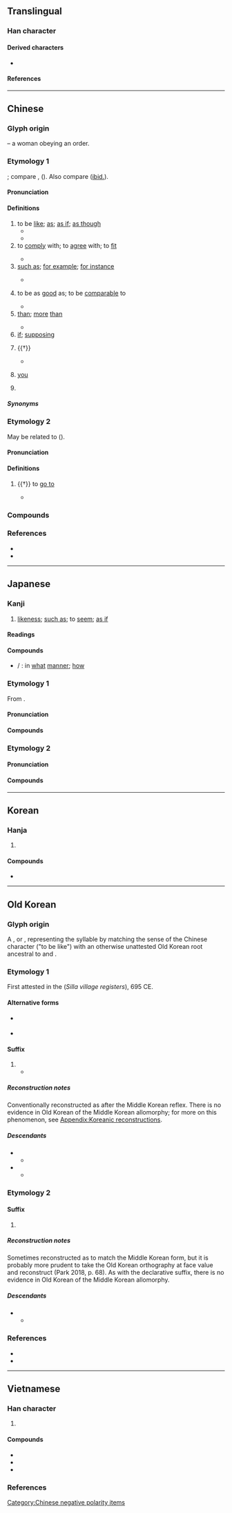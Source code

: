{{character info}}
==Translingual==
{{stroke order|strokes=6}}
{{stroke order|type=animate}}

===Han character===
{{Han char|rn=38|rad=女|as=03|sn=6|four=46400|canj=VR|ids=⿰女口}}

====Derived characters====
* {{l|mul|[[侞]], [[𢘾]], [[𫼰]], [[洳]], [[𬍣]], [[𥆃]], [[𥞚]], [[𦀌]], [[袽]], [[銣]]([[铷]]), [[𨚴]], [[𬷑]], [[茹]], [[㾒]], [[筎]], [[𩂰]], [[𬼤]], [[𭄥]], [[帤]], [[𭚯]], [[恕]], [[挐]], [[桇]], [[𤈟]], [[𤥏]], [[𤯥]], [[𥙦]], [[㖲]], [[𥹡]], [[絮]], [[𧊟]], [[䘫]], [[𧧏]], [[𨦔]], [[𨾵]], [[𩶯]], [[鴽]]([[𫛪]]), [[𩴿]]}}

====References====
{{Han ref|kx=0255.210|dkj=06060|hdz=21025.090|uh=5982}}

----

==Chinese==
{{zh-forms|alt=⿰女⿶凵人-clerical script}}

===Glyph origin===
{{Han etym}}
{{Han compound|女|口|ls=ic|ls2=psc|c1=p|c2=s|t1=woman|t2=mouth}} – a woman obeying an order.

===Etymology 1===
{{der|zh|sit}}; compare {{cog|mro|tr=na|t=to be so}}, {{cog|lus|na nâ nâ||it being so; since}} ({{zh-ref|Schuessler, 2007}}). Also compare {{cog|omx|tr=ñaṅ|t=resembling; like}} ([[ibid.]]).

====Pronunciation====
{{zh-pron
|m=rú
|m-s=ru2
|c=jyu4
|c-t=ngui3
|g=eo4
|h=pfs=yì;gd=yi2
|j=ru1
|mb=ṳ̌/lǔ
|mb_note=ṳ̌ - colloquial; lǔ - literary
|md=ṳ̀
|mn=xm,qz,ly,tp:lû/qz,ha:lîr/jj:lî/zz:jî/zz,kh:jû
|mn-t=ru5
|w=3zr
|x=y2
|mc=y
|oc=2,y
|ma=y
|cat=v,prep,con,pn,postp,pron
}}
{{rfp|dng|Dungan}}

====Definitions====
{{zh-hanzi}}

# to be [[like]]; [[as]]; [[as if]]; [[as though]]
#* {{zh-x|遂 為{wéi} 母子 如初。|Thus they were reconciled as mother and son '''just like''' before.|ref=Zuozhuan}}
#* {{zh-x|神 啊，我 的 心 切慕 你，如 鹿 切慕 溪水。|'''As''' the hart panteth after the water brooks, so panteth my soul after thee, O God.|ref={{w2|zh|和合本|新標點和合本}} ([[w:Chinese Union Version|Chinese Union Version with New Punctuation]]), {{lang|zh|詩篇}} (Psalm) 42:1}}
# to [[comply]] with; to [[agree]] with; to [[fit]]
#: {{zh-x|如此|accordingly; according to this}}
#* {{zh-x|凡 諸侯 有 命 告 則 書，不然 則 否。師 出 臧否，亦 如 之。|As a general rule, the annals only keep the record of an event if a feudal prince legitimately announces such; otherwise no records are kept in the official annals. As for the result of a military expedition, it '''follows''' the same rule.|ref=Zuozhuan}}
# [[such as]]; [[for example]]; [[for instance]]
#: {{zh-x|比如|for instance}}
#* {{zh-x|孔子 序列 古 之 仁 聖 賢 人，如 ^吳 ^太-伯、^伯-夷 之 倫，詳 矣。|Confucius has given detailed testimonials to ancient paragons of virtue and wisdom, '''such as''' Taibo of Wu, Boyi, and others of their kind.|ref=Shiji}}
# {{lb|zh|usually in the negative}} to be as [[good]] as; to be [[comparable]] to
#: {{zh-x|我 自愧.不如 你 用功，成績 不如 你 也是 理所當然。|I admit, regrettably, that I did not work '''as''' hard '''as''' you did. It's only proper that my grades were nowhere '''as good as''' yours.}}
#* {{zh-x|與 ^李 ^斯 俱 事 ^荀卿，^斯 自-以為 不如 ^非。|Han Fei and Li Si both studied as pupils of Xunzi, and Si considered himself inferior to Fei.|ref=Shiji}}
# [[than]]; [[more]] [[than]]
#: {{zh-syn|於}}
#* {{zh-x|其 民 之 親 我 也，歡 若 父母，好{hào} 我 芳 如 芝{zhǐ}-蘭。|Their people, who support me, delight in me as much as they delight in their parents. They, loving me, deem me '''more''' fragrant '''than''' angelicas and orchids. (A highly literal translation)|ref=Xunzi}}
# [[if]]; [[supposing]]
#: {{zh-x|作者 水平 有限，如 有 錯漏，望 大家 指正。|The author's ability has its limits; feedback regarding errors and omissions is welcome.}}
# {{†}} {{n-g|postposition indicating an [[appearance]], a [[state]], or a [[condition]]; having the [[characteristic]] of}}
#: {{zh-x|突如其來|all of a sudden (literally, "it comes, '''like''' charging")}}
#: {{zh-x|空空如也|empty}}
#* {{zh-x|君 召 使 擯{bīn}，色 勃-如 也，足 躩-如 也。揖 所-與 立，左右 手，衣 前後，襜-如 也。趨 進，翼-如 也。|When the prince called him to employ him in the reception of a visitor, his countenance '''appeared to''' change, and his legs to move forward '''with''' difficulty. He inclined himself to the other officers among whom he stood, moving his left or right arm, as their position required, but '''keeping''' the skirts of his robe before and behind evenly adjusted. He hastened forward, with his arms '''like''' the wings of a bird.|ref=Analects}}
# {{lb|zh|obsolete}} [[you]]
# {{surname|zh}}

=====Synonyms=====
{{zh-dial|如果}}

===Etymology 2===
May be related to {{och-l|向|to face; to turn towards}} ({{zh-ref|Schuessler, 2007}}).

====Pronunciation====
{{zh-pron
|m=rú
|m-s=ru2
|c=jyu4
|c-t=ngui3
|g=eo4
|h=pfs=yì;gd=yi2
|j=ru1
|mb=
|md=ṳ̀
|mn=xm,qz,tp:lû/qz:lîr/zz:jî/zz,kh:jû
|mn-t=ru5
|w=3zr
|x=y2
|mc=1
|oc=1
|ma=y
|cat=v
}}

====Definitions====
{{zh-hanzi}}

# {{†}} to [[go to]]
#: {{zh-x|如廁|to '''go to''' the toilet}}
#* {{zh-x|鄭 伯 如 周，始 朝 桓王 也。|Duke Zheng '''went to''' Zhou, and had an audience with King Huan of Zhou for the first time.|CL|ref=Zuozhuan}}

===Compounds===
{{zh-der|如果|如意|如一|如兄|如常|如廁|如雷|如許|如初|一如|如柴|命如紙|不如意|例如|十如是|如何|如寄|如弟|不如|如故|假如|九如鄉|不弱如|如今|恰如|恍如|如舊|儼如|如同|如是|如來藏|如泥|匹如|如椽筆|如律令|宛如|如字|如願|如雲|如雨|如約|如次|如期|如晤|如斯|如數|如擬|如兄弟|如來|不如歸|如夫人|六如|九如|何如帖|且如|如此|何如|匹如閒|匹如閑|勃如|倒不如|明如翦|洒如|把如|白如玉|猶如|有如|皦如|癢如如|真如|柳如是|無如|煞強如|焚如|比如|晏如|紛如煙|蔑如|艾如張|賁如|醉如泥|遠不如|譬如閒|馬相如|門如市|紞如|顏如玉|鬢如漆|自如|邠如|闕如|莫如|過如|藹如|純如|裕如|觖如|翕如|譬如|謐如|至如|索強如|一見如舊|如夢初醒|大不如前|人生如夢|令出如山|心亂如麻|囊空如洗|人如其名|如烹小鮮|如火燎原|如花似玉|官場如戲|人生如萍|如持左券|如湯灌雪|依然如故|如雷灌耳|如風過耳|愛財如命|動如參商|如虎生翼|如痴如醉|一如既往|人心如面|奔馳如電|年不如年|守口如瓶|愁緒如麻|如數家珍|執法如山|如簧之舌|如獲珍寶|如痴如狂|如痴似醉|光陰如電|如棄敝屣|如影相隨|一見如故|如醉如狂|媚如秋月|心如刀絞|室如懸磬|依然如舊|如拾地芥|如墮煙霧|如鯁在喉|如壎如箎|心如刀割|如日方升|一文如命|人生如寄|從諫如流|如履如臨|如何是好|憂心如焚|如饑如渴|判如天壤|如醉初醒|心焉如割|意氣自如|度日如年|如丘而止|憂心如惔|如兄如弟|命薄如花|今不如昔|客如雲集|似箭如梭|奔馳如雷|來去自如|如箭在弦|勢如奔馬|如牛負重|味如雞肋|如膠如漆|心焦如火|憂心如酲|憂心如薰|憂心如擣|憂國如家|健步如飛|如湯澆雪|如左右手|愛錢如命|愛民如子|愛才如命|如醉如夢|慎終如始|大筆如椽|惘然如失|情重如山|如在股掌|心如寒灰|似玉如花|一廉如水|危如累卵|愛國如家|如虎添翼|恍如隔世|性如烈火|急如風火|思賢如渴|思如湧泉|思如泉湧|心如古井|事到如今|勢如劈竹|心緒如麻|如湯沃雪|心焦如焚|始終如一|心如鐵石|心如金石|心如死水|心如止水|心如木石|心如刀鋸|心如刀攪|心如刀剉|心口如一|巧言如簧|削鐵如泥|復舊如新|堅如磐石|如訴如泣|似水如魚|急如星火|勢如破竹|從令如流|得婿如龍|大雨如注|一貧如洗|如珠似玉|功效如神|倒背如流|如蛆附骨|如海一漚|安如泰山|如蠅附羶|如日方中|似醉如痴|度日如歲|不過如此|作如是觀|侯門如海|憂公如家|如飲醍醐|如醉方醒|不絕如縷|如假包換|憂心如醉|如隔三秋|如虎傅翼|履險如夷|如痴如迷|如履平地|心如死灰|如鳥獸散|對答如流|口快如刀|奉如神明|原來如此|如夢方醒|從善如流|家貧如洗|如入雲端|如所周知|妙語如珠|好手如雲|官法如爐|如臂使指|安適如常|如水投石|安如盤石|安堵如故|付之闕如|守身如玉|如虎如狼|學如穿井|一錢如命|如臨深谷|多如牛毛|如坐鍼氈|嫉惡如仇|如有所失|和好如初|富不如貧|如鷹在籠|如魚得水|如魚似水|如饑似渴|如願以償|如釋重負|如運諸掌|如蹈湯火|如蹈水火|如蠅逐臭|如蟻附羶|如虎負嵎|如虎得翼|如荼如火|如芒在背|如芒刺背|如臨淵谷|如臨深淵|如臨大敵|如膠投漆|如膠似漆|如皋射雉|如狼牧羊|如狼如虎|如狼似虎|如湯潑雪|如今晚兒|如泣如訴|如法炮製|如沐春風|如此這般|如有神助|如是我聞|如指諸掌|如意郎君|如意算盤|如履薄冰|如奉綸音|如夢如醉|如夢初覺|如夢似幻|如坐雲霧|如切如磋|如出一轍|如出一口|如之奈何|心如堅石|如獲至寶|惄如調饑|如不勝衣|如坐針氈|如雷貫耳|天保九如|其從如雲|大雨如瀉|一寒如此|如醉如痴|大智如愚|心細如髮|五內如焚|似漆如膠|如坐春風|愛人如己|如痴如夢|如影隨形|堆積如山|了如指掌|完好如初|恰如其分|口甜如蜜|如飢似渴|四季如春|如喪考妣|嗜之如命|不如歸去|如解倒懸|如日中天|命該如此|堅如鐵石|吉祥如意|心急如焚|往來如織|口如懸河|勢如騎虎|勢如摧山|動如脫兔|如花似月|下筆如神|剖決如流|巧言如流|如法泡製|不絕如線|冠蓋如雲|一清如水|人生如戲|如火如荼|如幻似真|勢如山倒|奔走如市|佳評如潮|恩重如山|惜墨如金|但求如願|一面如舊|如花似錦|歸心如箭|疾之如仇|應接如響|波紋如縠|焚如之禍|甘之如飴|易如拾芥|目光如炬|收放自如|氣勢如虹|機變如神|泣血漣如|目光如鼠|暴躁如雷|福如海淵|神態自如|應答如響|杳如黃鶴|痴然如醉|方斯蔑如|洞如觀火|揮金如土|白如枯骨|相待如賓|浩如煙海|疾如雷電|日月如梭|有眼如盲|應付裕如|殺人如蓺|視人如傷|應對如流|歲月如流|步履如飛|視虱如輪|才如史遷|視民如傷|爛醉如泥|暴跳如雷|甘之如薺|甘心如薺|殺人如麻|眼如秋水|相敬如賓|應答如流|暴燥如雷|視如草芥|盡付闕如|江山如故|按堵如故|斷決如流|無如之何|摩肩如雲|末如之何|眉目如畫|應付自如|空空如也|用兵如神|棄如弁髦|砍鐵如泥|懸然如磬|突如其來|操縱自如|汗流如雨|瞭如指掌|福如東海|炳如日星|白髮如新|視民如子|禽獸不如|揮汗如雨|果如是言|月明如水|昭如日星|汗出如雨|穩如泰山|積案如山|穆如清風|稱心如意|春山如笑|視如寇讎|碧藍如黛|無可如何|福如山岳|淚如泉湧|氣力如牛|視死如飴|視死如生|視死如歸|視如糞土|視如敝屣|視人如子|祭亡如在|月光如水|視如土芥|碧草如茵|杖莫如信|視丹如綠|矢石如雨|矢下如雨|春光如海|眾心如城|眾口如一|目光如電|疢如疾首|眉如墨畫|相如病渴|萬事如意|目光如鏡|目光如豆|盡如人意|果然如此|白首如新|白頭如新|瘦骨如柴|疾惡如仇|疾如旋踵|歲月如梭|果如所料|用錢如水|有目如盲|日月如流|視險如夷|求賢如渴|栩栩如生|淚下如雨|無如奈何|爆燥如雷|甘死如飴|照如白晝|生不如死|無論如何|焚如之刑|揮灑自如|淚如雨下|溫潤如玉|清貧如洗|月明如晝|易如反掌|氣喘如牛|淚盤如露|汗出如漿|浮生如寄|熱情如火|殺人如草|沁涼如水|決斷如流|江山如畫|汗如雨下|汗下如雨|泣下如雨|有如水火|殺人如芥|歷歷如繪|狗彘不如|氣湧如山|果如其言|樹猶如此|易如翻掌|泣如雨下|料事如神|文如其人|視如己出|逝者如斯|面如傅粉|賓客如雲|美如冠玉|褎如充耳|謀臣如雨|膽小如鼠|面如敷粉|諸如此例|緘口如瓶|貌美如花|納諫如流|自嘆不如|筆翰如流|郎心如鐵|談辭如雲|膚如刻畫|領如蝤蠐|豔如桃李|色如死灰|臣門如市|身貧如洗|赤貧如洗|自愧弗如|齒如齊貝|赴險如夷|面如灰土|飛走如風|罪惡如山|觀者如雲|長安如弈|親如手足|臣心如水|輕鬆自如|觀者如織|落紙如飛|豬狗不如|號令如山|韶華如駛|諱莫如深|行步如飛|齒如含貝|齊整如一|鼾齁如雷|鼾聲如雷|鼻鼾如雷|面如冠玉|金印如斗|行化如神|綠草如茵|軍令如山|鬢髯如漆|鬚髯如戟|高手如雲|諫爭如流|貝積如山|面如鐵色|風雨如晦|面如美玉|脣如塗朱|面如槁木|首如飛蓬|風雨如磐|行步如風|鬢如銀絲|音聲如鐘|音容如在|赴死如歸|面色如生|面色如土|面如金紙|面如重棗|面如白蠟|面如白紙|面如死灰|面如桃花|面如土色|面如噀血|膽大如斗|美女如雲|骨瘦如豺|舌面如鏡|防意如城|終始如一|身輕如燕|鐵證如山|話雖如此|鐵案如山|賤如糞土|表裡如一|鼓舌如簧|運筆如飛|遊客如織|較如畫一|這般如此|色膽如天|退如山移|輕如鴻毛|觀者如堵|趁心如意|賓至如歸|行疾如飛|骨瘦如柴|言笑自如|諸如此類|談笑自如|運用自如|鬢髮如銀|言出如山|觀者如市|謀如湧泉|行走如飛|行動自如|血流如注|義重如山|舉步如飛|談吐如流|遂心如意|量如江海|如之何|朗如}}

===References===
* {{R:twedu|A00885}}
* {{R:yue:Hanzi}}

{{zh-cat|Elementary|Elementary}}
[[Category:Chinese negative polarity items]]

----

==Japanese==

===Kanji===
{{ja-kanji|grade=c|rs=女03}}

# [[likeness]]; [[such as]]; to [[seem]]; [[as if]]

====Readings====
{{ja-readings
|goon=にょ
|kanon=じょ
|kun=ごと-し, し-く
|nanori=ゆ,ゆき
}}

====Compounds====
* {{ja-r|如何|どう}} / {{ja-r|如何|いかが}}: in [[what]] [[manner]]; [[how]]

===Etymology 1===
{{ja-kanjitab|にょ|yomi=goon}}
From {{der|ja|ltc|sort=にょ|-}} {{ltc-l|如|id=1|[[as if]]; [[as though]]}}.

====Pronunciation====
{{ja-pron|y=go|にょ}}

====Compounds====
{{col2|ja
|{{ja-r|如実|にょじつ}}: {{lb|ja|Buddhism}} ultimate reality; absolute truth
|{{ja-r|如来|にょらい}}: {{lb|ja|Buddhism}} {{w|Tathāgata}}
|{{ja-r|真如|しんにょ}}: {{lb|ja|Buddhism}} [[suchness]]
|{{ja-r|不%如%意|ふ%にょ%い}}: things gone awry; shortage of money; financial difficulty
|sort=0
}}

===Etymology 2===
{{ja-kanjitab|じょ|yomi=kanon}}

====Pronunciation====
{{ja-pron|y=kan|じょ}}

====Compounds====
{{col|ja|1
|{{ja-r|欠如|けつじょ}}: shortage; deficiency
|{{ja-r|突如|とつじょ}}: suddenly; all of a sudden
|{{ja-r|躍如|やくじょ}}: vivid; lifelike
|sort=0
}}

----

==Korean==

===Hanja===
{{ko-hanja|같다|같을|여}}

# {{hanja form of|여|to be [[like]]; [[as]]; [[as if]]; [[as though]]}}

====Compounds====
* {{ko-l|혹여|by any [[chance]]; [[maybe]]|或如}}

----

==Old Korean==

===Glyph origin===
A {{w|Old Korean#Orthography|semantically adopted phonogram}}, or {{m|ko|훈가자(訓假字)}}, representing the syllable {{IPAfont|*ta}} by matching the sense of the Chinese character ("to be like") with an otherwise unattested Old Korean root ancestral to {{cog|okm|답다|tr=ta-p-ta|t=to be like}} and {{m|okm|닿다|tr=ta-h-ta|t=to be like}}.

===Etymology 1===
First attested in the {{lang|ko|신라촌락문서 / 新羅村落文書}} (''Silla village registers''), 695 CE.

====Alternative forms====
* {{alter|oko|之|也}} {{q|possibly, [[logogram]]ic forms attested in very early sources; may simply be misunderstandings of Chinese grammar}}
* {{alter|oko|多}} {{q|alternative [[phonogram]]ic form found in some Silla sources}}

====Suffix====
{{head|oko|suffix|tr=*-ta}}

# {{n-g|The [[declarative]] [[mood]] sentence-final verbal suffix.}}
#* {{quote-book|oko|year=c. 750|author={{w2|ko|월명사|月明師|tr=Wolmyeongsa}}|chapter={{w2|ko|제망매가|祭亡妹歌|tr=Jemangmae-ga}}|title={{w2|ko|三國遺事|三國遺事|tr=Samguk Yusa}}|trans-title={{w|Samguk Yusa|Memorabilia of the Three Kingdoms}}|text=吾隱去內'''如'''|t=I am going|tr=*NA-n KA-no-'''ta'''}}

=====Reconstruction notes=====
Conventionally reconstructed as {{IPAfont|*-ta}} after the Middle Korean reflex. There is no evidence in Old Korean of the Middle Korean {{IPAfont|[ta ~ ɾa]}} allomorphy; for more on this phenomenon, see [[Appendix:Koreanic reconstructions]].

=====Descendants=====
* {{desc|okm|-다〮|tr=-tá|t=declarative suffix}}
** {{desc|ko|-다|tr=-da|t=id.}}
* {{desc|okm|-라〮|tr=-lá|t=declarative suffix}}
** {{desc|ko|-라|t=id.}}

===Etymology 2===

====Suffix====
{{head|oko|suffix|tr=*-ta}}

# {{n-g|The [[imperfective aspect]] verb-internal suffix.}}

=====Reconstruction notes=====
Sometimes reconstructed as {{IPAfont|*-te}} to match the Middle Korean form, but it is probably more prudent to take the Old Korean orthography at face value and reconstruct {{IPAfont|*-ta}} (Park 2018, p. 68). As with the declarative suffix, there is no evidence in Old Korean of the Middle Korean {{IPAfont|[tə ~ ɾə]}} allomorphy.

=====Descendants=====
* {{desc|okm|-더〮-|tr=-té|pos=imperfective aspect marker}}
** {{desc|ko|-더-|tr=-deo|pos=retrospective marker}}

===References===
* {{cite-journal|author={{lang|ko|박부자}} (Park Bu-ja)|title={{lang|ko|시상형태 {-더-}의 쟁점과 전망}}|trans-title=Points of discussion and prospective developments in the study of the tense/aspect-marking ''-te-''|journal=Gugeosa yeon-gu|year=2018|volume=27|pages=53—79}}
* {{cite-journal|author={{lang|ko|이병기}} (Yi Byeong-gi)|title={{lang|ko|고대국어 종결어미 연구의 현황과 과제}}|trans-title=The current situation and future tasks in the study of Old Korean sentence enders|journal=Gugyeol yeon-gu|year=2019|volume=43|pages=5—53}}

----

==Vietnamese==

===Han character===
{{vi-readings|rs=女03
|hanviet=như-tdcndg;tdcntd;gdhn;bonet;genibrel
|phienthiet=人諸 nhân chư
|nom=nhơ-tdcndg;tdcntd;gdhn;btcn, như-tdcndg;tdcntd;bonet;taberd, nhờ-tdcndg;tdcntd, nha-tdcndg, nhừ-gdhn, dừ-gdhn, rừ-gdhn
}}

# {{han tu form of|như|to be [[like]]; [[as if]]; [[as though]]}}

====Compounds====
{{der-top3|Compounds}}
* {{vi-l|如來|Như Lai}}
* {{vi-l|真如|chân như}}
* {{vi-l|百聞不如一見|bách văn bất như nhất kiến}}
{{der-bottom}}

===References===
<references/>